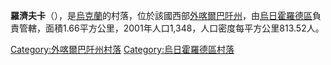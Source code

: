 {{coord|48|34|45|N|22|16|34|E|scale:100000|display=title}}

'''羅濟夫卡'''（{{lang-uk|Розівка}}），是[[烏克蘭|烏克蘭]]的村落，位於該國西部[[外喀爾巴阡州|外喀爾巴阡州]]，由[[烏日霍羅德區|烏日霍羅德區]]負責管轄，面積1.66平方公里，2001年人口1,348，人口密度每平方公里813.52人。

{{DEFAULTSORT:Розівка}}

[[Category:外喀爾巴阡州村落|Category:外喀爾巴阡州村落]]
[[Category:烏日霍羅德區村落|Category:烏日霍羅德區村落]]


{{Zakarpattia-geo-stub}}